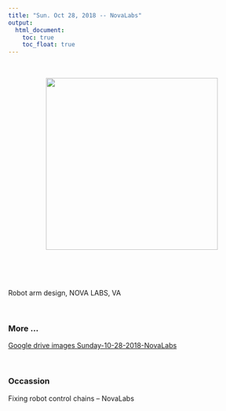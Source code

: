 ```yaml
---
title: "Sun. Oct 28, 2018 -- NovaLabs"
output:
  html_document:
    toc: true
    toc_float: true
---
```


<br>

<center><img src="images/Sunday-10-28-2018-NovaLabs/IMG_20181028_143707903.jpg" width="350px"></center>  

<p>
<br>
<br>
<br>

Robot arm design, NOVA LABS, VA 


<br> 

### More ...

[Google drive images Sunday-10-28-2018-NovaLabs](https://drive.google.com/drive/folders/1-Q8-tyutqtYa_VY0iwTcotUcyw6IGAI3)


<br>

### Occassion
Fixing robot control chains -- NovaLabs
